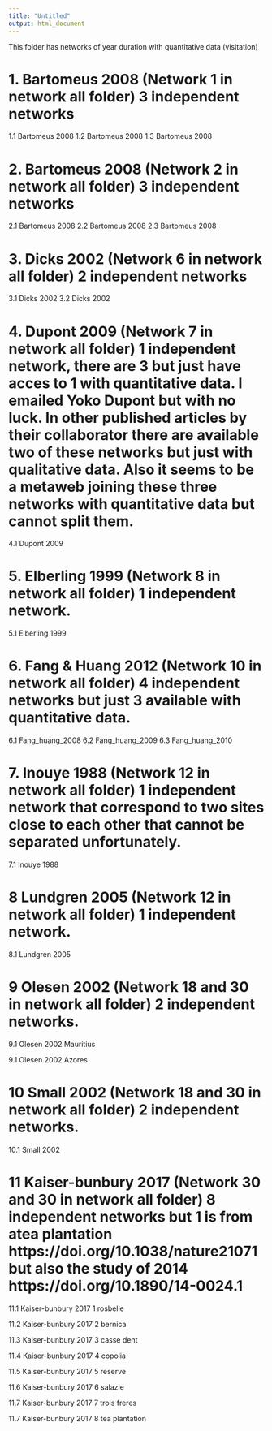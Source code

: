 ```yaml
---
title: "Untitled"
output: html_document
---
```

This folder has networks of year duration with quantitative data (visitation)

# 1. Bartomeus 2008 (Network 1 in network all folder) 3 independent networks

1.1 Bartomeus 2008
1.2 Bartomeus 2008
1.3 Bartomeus 2008

# 2. Bartomeus 2008 (Network 2 in network all folder) 3 independent networks

2.1 Bartomeus 2008
2.2 Bartomeus 2008
2.3 Bartomeus 2008

# 3. Dicks 2002 (Network 6 in network all folder) 2 independent networks

3.1 Dicks 2002
3.2 Dicks 2002

# 4. Dupont 2009 (Network 7 in network all folder) 1 independent network, there are 3 but just have acces to 1 with quantitative data. I emailed Yoko Dupont but with no luck. In other published articles by their collaborator there are available two of these networks but just with qualitative data. Also it seems to be a metaweb joining these three networks with quantitative data but cannot split them.

4.1 Dupont 2009

# 5. Elberling 1999 (Network 8 in network all folder) 1 independent network.

5.1 Elberling 1999

# 6. Fang & Huang 2012 (Network 10 in network all folder) 4 independent networks but just 3 available with quantitative data.

6.1 Fang_huang_2008
6.2 Fang_huang_2009
6.3 Fang_huang_2010


# 7. Inouye 1988 (Network 12 in network all folder) 1 independent network that correspond to two sites close to each other that cannot be separated unfortunately.

7.1 Inouye 1988

# 8 Lundgren 2005 (Network 12 in network all folder) 1 independent network.

8.1 Lundgren 2005 

# 9 Olesen 2002 (Network 18 and 30 in network all folder) 2 independent networks.

9.1 Olesen 2002 Mauritius

9.1 Olesen 2002 Azores

# 10 Small 2002 (Network 18 and 30 in network all folder) 2 independent networks.

10.1 Small 2002

# 11 Kaiser-bunbury 2017 (Network 30 and 30 in network all folder) 8 independent networks but 1 is from atea plantation https://doi.org/10.1038/nature21071 but also the study of 2014 https://doi.org/10.1890/14-0024.1

11.1  Kaiser-bunbury 2017 1 rosbelle
 
11.2  Kaiser-bunbury 2017 2 bernica

11.3  Kaiser-bunbury 2017 3 casse dent

11.4  Kaiser-bunbury 2017 4 copolia

11.5  Kaiser-bunbury 2017 5 reserve

11.6  Kaiser-bunbury 2017 6 salazie 

11.7  Kaiser-bunbury 2017 7 trois freres

11.7  Kaiser-bunbury 2017 8 tea plantation

